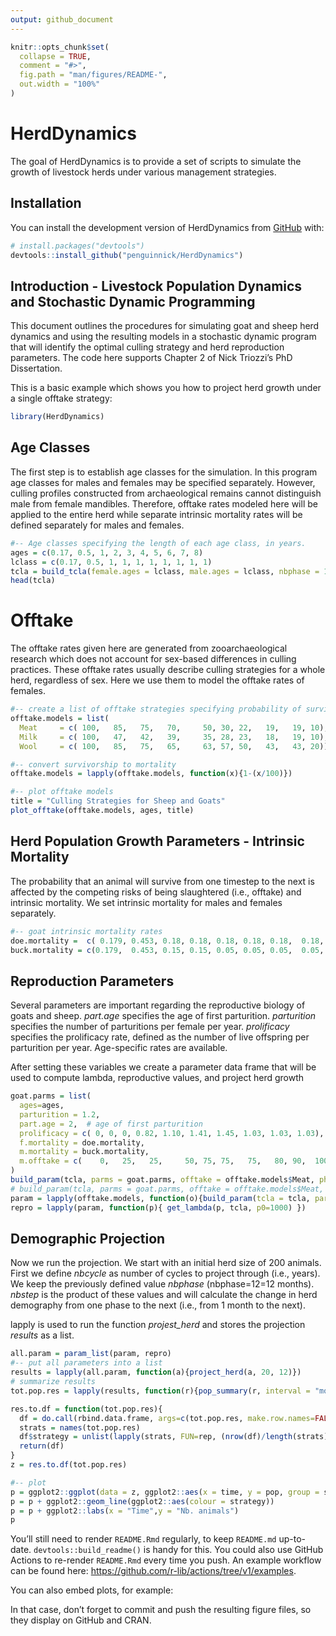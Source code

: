 ```yaml
---
output: github_document
---
```


<!-- README.md is generated from README.Rmd. Please edit that file -->

```r
knitr::opts_chunk$set(
  collapse = TRUE,
  comment = "#>",
  fig.path = "man/figures/README-",
  out.width = "100%"
)
```

<!-- badges: start -->
<!-- badges: end -->

# HerdDynamics
The goal of HerdDynamics is to provide a set of scripts to simulate the growth of livestock herds under various management strategies.

## Installation

You can install the development version of HerdDynamics from [GitHub](https://github.com/) with:

``` r
# install.packages("devtools")
devtools::install_github("penguinnick/HerdDynamics")
```

## Introduction - Livestock Population Dynamics and Stochastic Dynamic Programming

This document outlines the procedures for simulating goat and sheep herd dynamics and using the resulting models in a stochastic dynamic program that will identify the optimal culling strategy and herd reproduction parameters. The code here supports Chapter 2 of Nick Triozzi's PhD Dissertation.

This is a basic example which shows you how to project herd growth under a single offtake strategy:

```r
library(HerdDynamics)
```

## Age Classes

The first step is to establish age classes for the simulation. In this program age classes for males and females may be specified separately. However, culling profiles constructed from archaeological remains cannot distinguish male from female mandibles. Therefore, offtake rates modeled here will be applied to the entire herd while separate intrinsic mortality rates will be defined separately for males and females.

```r
#-- Age classes specifying the length of each age class, in years.
ages = c(0.17, 0.5, 1, 2, 3, 4, 5, 6, 7, 8)
lclass = c(0.17, 0.5, 1, 1, 1, 1, 1, 1, 1, 1)
tcla = build_tcla(female.ages = lclass, male.ages = lclass, nbphase = 12) #The parameter nbphase is set to 12 which converts ages to months.
head(tcla)
```
# Offtake

The offtake rates given here are generated from zooarchaeological research which does not account for sex-based differences in culling practices.  These offtake rates usually describe culling strategies for a whole herd, regardless of sex. Here we use them to model the offtake rates of females. 

```r
#-- create a list of offtake strategies specifying probability of survival by age
offtake.models = list(
  Meat     = c( 100,   85,   75,   70,     50, 30, 22,   19,   19, 10),    # Payne 1973
  Milk     = c( 100,   47,   42,   39,     35, 28, 23,   18,   19, 10),    # Payne 1973
  Wool     = c( 100,   85,   75,   65,     63, 57, 50,   43,   43, 20))    # Payne 1973

#-- convert survivorship to mortality
offtake.models = lapply(offtake.models, function(x){1-(x/100)})

#-- plot offtake models
title = "Culling Strategies for Sheep and Goats"
plot_offtake(offtake.models, ages, title)
```

## Herd Population Growth Parameters - Intrinsic Mortality

The probability that an animal will survive from one timestep to the next is affected by the competing risks of being slaughtered (i.e., offtake) and intrinsic mortality. We set intrinsic mortality for males and females separately.

```r
#-- goat intrinsic mortality rates
doe.mortality =  c( 0.179, 0.453, 0.18, 0.18, 0.18, 0.18, 0.18,  0.18,  0.18, 0.18)
buck.mortality = c(0.179,  0.453, 0.15, 0.15, 0.05, 0.05, 0.05,  0.05,  1.00, 1.00)
```

## Reproduction Parameters
Several parameters are important regarding the reproductive biology of goats and sheep.
*part.age* specifies the age of first parturition. 
*parturition* specifies the number of parturitions per female per year. 
*prolificacy* specifies the prolificacy rate, defined as the number of live offspring per parturition per year. Age-specific rates are available.

After setting these variables we create a parameter data frame that will be used to compute lambda, reproductive values, and project herd growth

```r
goat.parms = list(
  ages=ages,
  parturition = 1.2,
  part.age = 2,  # age of first parturition
  prolificacy = c( 0, 0, 0, 0.82, 1.10, 1.41, 1.45, 1.03, 1.03, 1.03),
  f.mortality = doe.mortality,
  m.mortality = buck.mortality,
  m.offtake = c(    0,   25,   25,     50, 75, 75,   75,   80, 90,  100)  / 100 # male offtake
)
build_param(tcla, parms = goat.parms, offtake = offtake.models$Meat, phase="year")
# build_param(tcla, parms = goat.parms, offtake = offtake.models$Meat, phase="month")
param = lapply(offtake.models, function(o){build_param(tcla = tcla, parms=goat.parms, male.offtake = TRUE, offtake = o, phase="month")})
repro = lapply(param, function(p){ get_lambda(p, tcla, p0=1000) }) 

```

## Demographic Projection
Now we run the projection. We start with an initial herd size of 200 animals.
First we define *nbcycle* as number of cycles to project through (i.e., years). We keep the previously defined value  *nbphase* (nbphase=12=12 months). *nbstep* is the product of these values and will calculate the change in herd demography from one phase to the next (i.e., from 1 month to the next).

lapply is used to run the function *projest_herd* and stores the projection *results* as a list.

```r
all.param = param_list(param, repro)
#-- put all parameters into a list
results = lapply(all.param, function(a){project_herd(a, 20, 12)})
# summarize results
tot.pop.res = lapply(results, function(r){pop_summary(r, interval = "month")})

res.to.df = function(tot.pop.res){
  df = do.call(rbind.data.frame, args=c(tot.pop.res, make.row.names=FALSE))
  strats = names(tot.pop.res)
  df$strategy = unlist(lapply(strats, FUN=rep, (nrow(df)/length(strats))))
  return(df)
}
z = res.to.df(tot.pop.res)
```

```r
#-- plot
p = ggplot2::ggplot(data = z, ggplot2::aes(x = time, y = pop, group = strategy))
p = p + ggplot2::geom_line(ggplot2::aes(colour = strategy))
p = p + ggplot2::labs(x = "Time",y = "Nb. animals")
p
```

You'll still need to render `README.Rmd` regularly, to keep `README.md` up-to-date. `devtools::build_readme()` is handy for this. You could also use GitHub Actions to re-render `README.Rmd` every time you push. An example workflow can be found here: <https://github.com/r-lib/actions/tree/v1/examples>.

You can also embed plots, for example:



In that case, don't forget to commit and push the resulting figure files, so they display on GitHub and CRAN.
